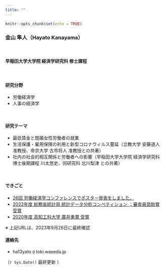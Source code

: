 ```yaml
---
title: ""
---
```


```r
knitr::opts_chunk$set(echo = TRUE)
```

<!-- Google tag (gtag.js) -->
<script async src="https://www.googletagmanager.com/gtag/js?id=G-FXEQV713CW"></script>
<script>
  window.dataLayer = window.dataLayer || [];
  function gtag(){dataLayer.push(arguments);}
  gtag('js', new Date());

  gtag('config', 'G-FXEQV713CW');
</script>


### 金山 隼人（Hayato Kanayama）

\ 

#### 早稲田大学大学院 経済学研究科 修士課程

\ 

#### 研究分野

- 労働経済学
- 人事の経済学

\ 

#### 研究テーマ

- 最低賃金と既婚女性労働者の就業
- 生活保護・雇用保険の利用と新型コロナウィルス蔓延（立教大学 安藤道人 准教授、帝京大学 古市将人 准教授との共著）
- 社内の社会的相互関係と労働者への影響（早稲田大学大学院 経済学研究科 博士後期課程 川太悠史、同研究科 北川梨津 との共著）

\ 

#### できごと

- [26回 労働経済学コンファレンスでポスター発表をしました。](https://sites.google.com/site/kansailabor/conference/26th?authuser=0)
- [2022年度 総務省統計局 統計データ分析コンペティション ；審査員奨励賞 受賞](https://www.nstac.go.jp/use/literacy/statcompe/award/)
- [2020年度 高知工科大学 廣井勇賞 受賞](https://www.kochi-tech.ac.jp/news/img/874d9183fe1f3661a60067d98f550bdf.pdf) 

※ 上記URLは、2023年9月26日に最終確認

#### 連絡先

- ha13yato `@` toki.waseda.jp

（`r Sys.Date()` 最終更新 ）

